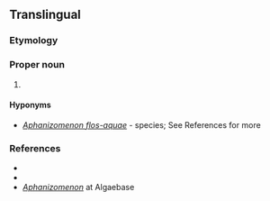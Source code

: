 ==Translingual==
{{rfi|mul}}
===Etymology===
{{rfelite|mul}}

===Proper noun===
{{taxoninfl|i=1|g=n}}

# {{taxon|genus|family|Nostocaceae|[[cyanobacteria]] that inhabit [[freshwater]] lakes and can cause [[choking bloom]]s}}

====Hyponyms====
* {{sense|genus}} ''[[Aphanizomenon flos-aquae]]'' - species; See References for more

===References===
* {{pedia|i=1}}
* {{specieslite|Anabaenoideae}}
* [http://www.algaebase.org/browse/taxonomy/?id=6816 ''Aphanizomenon''] at Algaebase